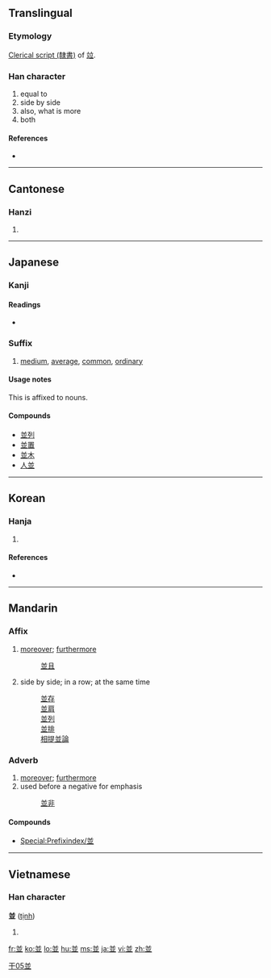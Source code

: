 {{also|并|幷|竝}}
==Translingual==

===Etymology===
[[w:Clerical script|Clerical script (隸書)]] of [[竝]].

===Han character===
{{Han char|rn=1|rad=一|as=07|sn=8|four=8010<sub>2</sub>|canj=廿廿金 (TTC)}}

# equal to
# side by side
# also, what is more
# both

====References====
* {{Han ref|kx=0078.140|dkj=00054|dj=0157.250|hdz=10246.020|uh=4E26|ud=20006|bh=A8C3|bd=43203}}

----

==Cantonese==

===Hanzi===
{{yue-hanzi|jyut=|y=bing6, bong6}}

# {{defn|Cantonese|sort=一07}}

----

==Japanese==

===Kanji===
{{ja-kanji|grade=6|rs=一07}}

====Readings====
* {{ja-readings|on=[[へい]] (hei)|kun=[[なみ]] (nami), [[ならぶ]] (narabu), [[ならびに]] (narabini)}}

===Suffix===
{{ja-pos|k|suffix|hira=なみ|rom=nami}}

# [[medium]], [[average]], [[common]], [[ordinary]]

====Usage notes====
This is affixed to nouns.

====Compounds====
*[[並列]]
*[[並置]]
*[[並木]]
*[[人並]]

----

==Korean==

===Hanja===
{{ko-hanja|hangeul=병|rv=byeong|mr=pyŏng|eumhun=아우를|ehrv=aureul|ehmr=aurǔl|ehy=}}

# {{defn|Korean|sort=一07}}

====References====
* {{Hanja ref|nav=13654}}

----

==Mandarin==

===Affix===
{{infl|cmn|affix|simplified||Pinyin|bìng|traditional|並}}

# [[moreover]]; [[furthermore]]
#: [[並且]]
# side by side; in a row; at the same time
#: [[並存]]
#: [[並肩]]
#: [[並列]]
#: [[並排]]
#: [[相提並論]]

===Adverb===
{{cmn-adv|t|pin=bìng|pint=bing4|tra=並|sim=并|rs=干05}}

# [[moreover]]; [[furthermore]]
# used before a negative for emphasis
#: [[並非]]

====Compounds====
* [[Special:Prefixindex/並]]

[[Category:zh-tw:Elementary Mandarin|干05並]]

----

==Vietnamese==

===Han character===
'''並''' ([[tịnh]])

# {{defn|Vietnamese}}

[[fr:並]]
[[ko:並]]
[[lo:並]]
[[hu:並]]
[[ms:並]]
[[ja:並]]
[[vi:並]]
[[zh:並]]